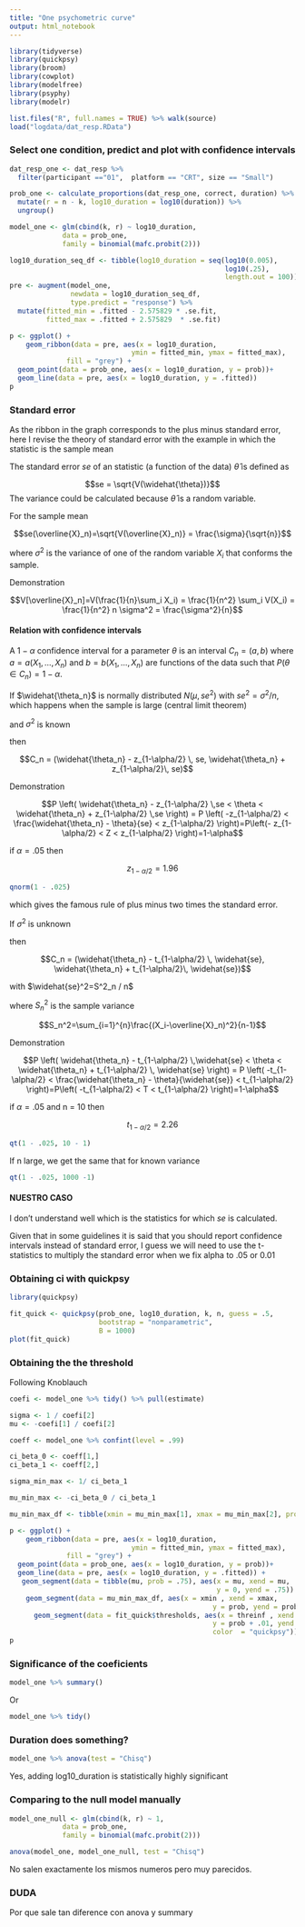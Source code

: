 ```yaml
---
title: "One psychometric curve"
output: html_notebook
---
```


```r
library(tidyverse)
library(quickpsy)
library(broom)
library(cowplot)
library(modelfree)
library(psyphy)
library(modelr)

list.files("R", full.names = TRUE) %>% walk(source)
load("logdata/dat_resp.RData")

```

### Select one condition, predict and plot with confidence intervals
```r
dat_resp_one <- dat_resp %>% 
  filter(participant =="01",  platform == "CRT", size == "Small")

prob_one <- calculate_proportions(dat_resp_one, correct, duration) %>% 
  mutate(r = n - k, log10_duration = log10(duration)) %>% 
  ungroup()

model_one <- glm(cbind(k, r) ~ log10_duration, 
             data = prob_one, 
             family = binomial(mafc.probit(2)))

log10_duration_seq_df <- tibble(log10_duration = seq(log10(0.005), 
                                                     log10(.25), 
                                                     length.out = 100))
pre <- augment(model_one, 
               newdata = log10_duration_seq_df,
               type.predict = "response") %>% 
  mutate(fitted_min = .fitted - 2.575829 * .se.fit, 
         fitted_max = .fitted + 2.575829  * .se.fit)

p <- ggplot() +
    geom_ribbon(data = pre, aes(x = log10_duration,
                              ymin = fitted_min, ymax = fitted_max), 
              fill = "grey") +
  geom_point(data = prob_one, aes(x = log10_duration, y = prob))+
  geom_line(data = pre, aes(x = log10_duration, y = .fitted)) 
p
```

### Standard error
As the ribbon in the graph corresponds to the plus minus standard error,  here I revise the theory of standard error with the example in which the statistic is the sample mean

The standard error $se$ of an statistic (a function of the data) $\widehat{\theta}$ is defined as

$$se = \sqrt{V(\widehat{\theta})}$$
The variance could be calculated because $\widehat{\theta}$ is a random variable.

For the sample mean
 
$$se(\overline{X}_n)=\sqrt{V(\overline{X}_n)} = \frac{\sigma}{\sqrt{n}}$$

where $\sigma^2$ is the variance of one of the random variable $X_i$ that conforms the sample.
    
Demonstration

$$V[\overline{X}_n]=V(\frac{1}{n}\sum_i X_i) = \frac{1}{n^2} \sum_i  V(X_i) = \frac{1}{n^2} n \sigma^2 = \frac{\sigma^2}{n}$$

#### Relation with confidence intervals

A $1 - \alpha$ confidence interval for a parameter $\theta$ is an interval $C_n = (a,b)$ where $a=a(X_1,\dotsc,X_n)$ and $b=b(X_1,\dotsc,X_n)$ are functions of the data such that $P(\theta \in C_n) = 1 - \alpha$.

If $\widehat{\theta_n}$ is normally distributed $N(\mu,se^2)$ with $se^2=\sigma^2/n$, 
which happens when the sample is large (central limit theorem)

and $\sigma^2$ is known

then

$$C_n = (\widehat{\theta_n} - z_{1-\alpha/2} \, se, \widehat{\theta_n} + z_{1-\alpha/2}\, se)$$

Demonstration

$$P \left( \widehat{\theta_n} - z_{1-\alpha/2} \,se < \theta < \widehat{\theta_n} + z_{1-\alpha/2} \,se \right) = P \left( -z_{1-\alpha/2} < \frac{\widehat{\theta_n} - \theta}{se} <  z_{1-\alpha/2} \right)=P\left(- z_{1-\alpha/2} < Z <  z_{1-\alpha/2} \right)=1-\alpha$$

if $\alpha = .05$ then 

$$ z_{1-\alpha/2} = 1.96$$
```r
qnorm(1 - .025)
```
which gives the famous rule of plus minus two times the standard error. 

If $\sigma^2$ is unknown

then

$$C_n = (\widehat{\theta_n} - t_{1-\alpha/2} \, \widehat{se}, \widehat{\theta_n} + t_{1-\alpha/2}\, \widehat{se})$$

with $\widehat{se}^2=S^2_n / n$

where $S^2_n$ is the sample variance

$$S_n^2=\sum_{i=1}^{n}\frac{(X_i-\overline{X}_n)^2}{n-1}$$

Demonstration

$$P \left( \widehat{\theta_n} - t_{1-\alpha/2} \,\widehat{se} < \theta < \widehat{\theta_n} + t_{1-\alpha/2} \,  \widehat{se} \right) = P \left( -t_{1-\alpha/2} < \frac{\widehat{\theta_n} - \theta}{\widehat{se}} <  t_{1-\alpha/2} \right)=P\left( -t_{1-\alpha/2} < T <  t_{1-\alpha/2} \right)=1-\alpha$$

if $\alpha = .05$ and n = 10 then 

$$ t_{1-\alpha/2} = 2.26$$
```r
qt(1 - .025, 10 - 1)
```

If n large, we get the same that for known variance
```r
qt(1 - .025, 1000 -1)
```

#### NUESTRO CASO
I don't understand well which is the statistics for which $se$ is calculated. 

Given that in some guidelines it is said that you should report confidence intervals instead of standard error, I guess we will need to use the t-statistics to multiply the standard error when we fix alpha to .05 or 0.01
    
### Obtaining ci with quickpsy

```r
library(quickpsy)

fit_quick <- quickpsy(prob_one, log10_duration, k, n, guess = .5,
                      bootstrap = "nonparametric",
                      B = 1000)
plot(fit_quick)
```

### Obtaining the the threshold

Following Knoblauch 
```r
coefi <- model_one %>% tidy() %>% pull(estimate) 

sigma <- 1 / coefi[2]
mu <- -coefi[1] / coefi[2]

coeff <- model_one %>% confint(level = .99)

ci_beta_0 <- coeff[1,]
ci_beta_1 <- coeff[2,]

sigma_min_max <- 1/ ci_beta_1

mu_min_max <- -ci_beta_0 / ci_beta_1

mu_min_max_df <- tibble(xmin = mu_min_max[1], xmax = mu_min_max[2], prob = .75)

p <- ggplot() +
    geom_ribbon(data = pre, aes(x = log10_duration,
                              ymin = fitted_min, ymax = fitted_max),
              fill = "grey") +
  geom_point(data = prob_one, aes(x = log10_duration, y = prob))+
  geom_line(data = pre, aes(x = log10_duration, y = .fitted)) +
   geom_segment(data = tibble(mu, prob = .75), aes(x = mu, xend = mu,
                                                   y = 0, yend = .75)) +
    geom_segment(data = mu_min_max_df, aes(x = xmin , xend = xmax, 
                                                  y = prob, yend = prob)) +
      geom_segment(data = fit_quick$thresholds, aes(x = threinf , xend = thresup, 
                                                  y = prob + .01, yend = prob +.01,
                                                  color  = "quickpsy")) 
p
```

### Significance of the coeficients

```r
model_one %>% summary()
```
Or
```r
model_one %>% tidy()
```

### Duration does something?

```r
model_one %>% anova(test = "Chisq")
```

Yes, adding log10_duration is statistically highly  significant

### Comparing to the null model manually
```r
model_one_null <- glm(cbind(k, r) ~ 1, 
             data = prob_one, 
             family = binomial(mafc.probit(2)))

anova(model_one, model_one_null, test = "Chisq")
```

No salen exactamente los mismos numeros pero muy parecidos. 

### DUDA

Por que sale tan diference con anova y summary